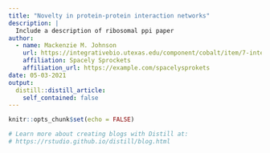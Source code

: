 ```yaml
---
title: "Novelty in protein-protein interaction networks"
description: |
  Include a description of ribosomal ppi paper
author:
  - name: Mackenzie M. Johnson 
    url: https://integrativebio.utexas.edu/component/cobalt/item/7-integrative-biology/3145-johnson-mackenzie?Itemid=1224
    affiliation: Spacely Sprockets
    affiliation_url: https://example.com/spacelysprokets
date: 05-03-2021
output:
  distill::distill_article:
    self_contained: false
---
```


```r
knitr::opts_chunk$set(echo = FALSE)

# Learn more about creating blogs with Distill at:
# https://rstudio.github.io/distill/blog.html

```



